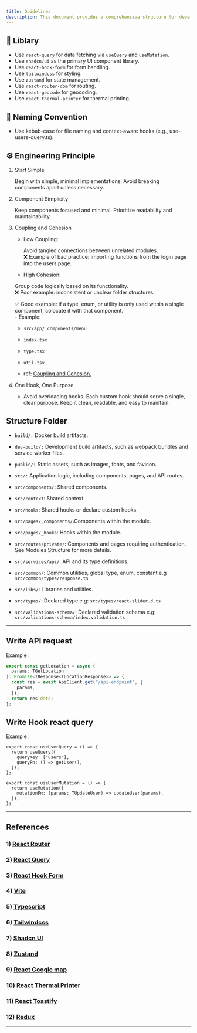 ```yaml
---
title: Guidelines
description: This document provides a comprehensive structure for developing tantri cashier with VITE ReactJS. Here is a tidied-up version based on each context
---
```



## 🧩 Liblary

- Use `react-query` for data fetching via `useQuery` and `useMutation`.
- Use `shadcn/ui` as the primary UI component library.
- Use `react-hook-form` for form handling.
- Use `tailwindcss` for styling.
- Use `zustand` for state management.
- Use `react-router-dom` for routing.
- Use `react-geocode` for geocoding.
- Use `react-thermal-printer` for thermal printing.

## 📝 Naming Convention

- Use kebab-case for file naming and context-aware hooks (e.g., use-users-query.ts).

## ⚙️ Engineering Principle

1. Start Simple

   Begin with simple, minimal implementations. Avoid breaking components apart unless necessary.

2. Component Simplicity

   Keep components focused and minimal. Prioritize readability and maintainability.

3. Coupling and Cohesion

   - Low Coupling:

     Avoid tangled connections between unrelated modules. <br />❌ Example of bad
     practice: importing functions from the login page into the users page.

   - High Cohesion:

   Group code logically based on its functionality. <br />
   ❌ Poor example: inconsistent or unclear folder structures.

   ✅ Good example: if a type, enum, or utility is only used within a single
   component, colocate it with that component. <br />- Example:

   - `src/app/_components/menu`
   - `index.tsx`
   - `type.tsx`
   - `util.tsx`

   - ref: [Coupling and Cohesion.](https://betterprogramming.pub/coupling-cohesion-552b022492b2)

4. One Hook, One Purpose
   - Avoid overloading hooks. Each custom hook should serve a single, clear purpose.
     Keep it clean, readable, and easy to maintain.

## Structure Folder

- `build/:` Docker build artifacts.

- `dev-build/:` Development build artifacts, such as webpack bundles and service worker files.

- `public/:` Static assets, such as images, fonts, and favicon.

- `src/:` Application logic, including components, pages, and API routes.

- `src/components/`: Shared components.

- `src/context`: Shared context.

- `src/hooks`: Shared hooks or declare custom hooks.

- `src/pages/_components/`:Components within the module.

- `src/pages/_hooks`: Hooks within the module.

- `src/routes/private/`: Components and pages requiring authentication. See Modules Structure for more details.

- `src/services/api/`: API and its type definitions.

- `src/common/`: Common utilities, global type, enum, constant e.g `src/common/types/response.ts`

- `src/libs/`: Libraries and utilities.

- `src/types/`: Declared type e.g: `src/types/react-slider.d.ts`

- `src/validations-schema/`: Declared validation schema e.g: `src/validations-schema/index.validation.ts`

<Files>
  <Folder name="build">
    <File name="docker-compose.yml" />
  </Folder>
  <Folder name="dev-build">
    <File name="workbox-sw.js" />
  </Folder>
  <Folder name="public">
    <File name="favicon.ico" />
  </Folder>
  <Folder name="src" defaultOpen>
    <Folder name="components" defaultOpen>
      <Folder name="ui">
        <File name="button.tsx" />
        <File name="tabs.tsx" />
        <File name="dialog.tsx" />
      </Folder>
    </Folder>
    <Folder name="context" defaultOpen>
      <File name="auth-context.tsx" />
    </Folder>
    <Folder name="hooks" defaultOpen>
      <Folder name="custom-hooks" defaultOpen>
        <File name="use-auth.ts" />
        <File name="use-alert-message.ts" />
      </Folder>
    </Folder>
    <Folder name="lib" defaultOpen>
      <Folder name="api"></Folder>
      <Folder name="constants"></Folder>
      <Folder name="utils"></Folder>
    </Folder>
    <Folder name="pages" defaultOpen>
      <Folder name="cashier" defaultOpen>
        <Folder name="auth" defaultOpen>
          <Folder name="_components" defaultOpen>
            <File name="index.tsx" />
          </Folder>
          <Folder name="_hooks">
            <File name="use-auth-mutation.tsx" />
            <File name="use-user-query.tsx" />
          </Folder>
          <File name="page.tsx" />
        </Folder>
      </Folder>
      <Folder name="general"></Folder>
    </Folder>
    <Folder name="redux" defaultOpen>
      <Folder name="slices">
        <File name="payment-slice.ts" />
      </Folder>
      <File name="store.ts" />
      <File name="hooks.ts" />
    </Folder>
    <Folder name="routes" defaultOpen>
      <File name="index.tsx" />
      <File name="public.tsx" />
      <File name="private.tsx" />
    </Folder>
    <Folder name="services" defaultOpen>
      <Folder name="api" defaultOpen>
        <Folder name="setting-cafe" defaultOpen>
          <File name="auth.ts" />
          <File name="type.ts" />
        </Folder>
      </Folder>
    </Folder>
    <Folder name="types">
      <File name="index.ts" />
    </Folder>
    <Folder name="validations-schema">
      <File name="index.validation.ts" />
    </Folder>
  </Folder>
  <File name="package.json" />
</Files>

---

## Write API request

Example :

```ts
export const getLocation = async (
  params: TGetLocation
): Promise<TResponse<TLocationResponse>> => {
  const res = await ApiClient.get("/api-endpoint", {
    params,
  });
  return res.data;
};
```

## Write Hook react query

Example :

```tsx
export const useUserQuery = () => {
  return useQuery({
    queryKey: ["users"],
    queryFn: () => getUser(),
  });
};
```

```tsx
export const useUserMutation = () => {
  return useMutation({
    mutationFn: (params: TUpdateUser) => updateUser(params),
  });
};
```

---

## References

### 1) [React Router](https://reactrouter.com/docs/en/v6/getting-started/overview)

### 2) [React Query](https://react-query.tanstack.com/)

### 3) [React Hook Form](https://react-hook-form.com/)

### 4) [Vite](https://vitejs.dev/)

### 5) [Typescript](https://www.typescriptlang.org/)

### 6) [Tailwindcss](https://tailwindcss.com/)

### 7) [Shadcn UI](https://shadcn.com/)

### 8) [Zustand](https://github.com/pmndrs/zustand)

### 9) [React Google map ](https://www.npmjs.com/package/@react-google-maps/api)

### 10) [React Thermal Printer](https://www.npmjs.com/package/react-thermal-printer)

### 11) [React Toastify](https://fkhadra.github.io/react-toastify/)

### 12) [Redux](https://redux-toolkit.js.org/)

---
